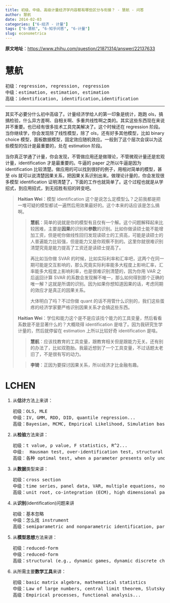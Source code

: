 ```yaml
---
title: 初级、中级、高级计量经济学内容都有哪些区分与衔接？ - 慧航 - 问答
author: 慧航
date: 2014-02-03
categories: ["6-经济 - 计量"]
tags: ["6-慧航", "6-知乎问答", "6-计量"]
slug: econometrica
---
```


**原文地址**：<https://www.zhihu.com/question/21871314/answer/22137633>

# 慧航

<pre class="left">
初级：regression, regression, regression
中级：estimation, estimation, estimation
高级：identification, identification,identification
</pre>

<!-- more -->

------------

其实不必要分什么初中高级了。计量经济学给人的第一印象是统计，跑跑 ols，搞搞检验，什么异方差啊、自相关啊、多重共线性啊之类的。其实这些东西现在来说并不重要。也已经有很多技术工具完美解决了。这个时候还在 regression 阶段。当你继续学，你会发现除了线性模型，除了 ols，还有好多其他模型，比如 binary choice 模型，面板数据模型，固定效应随机效应。一般到了这个层次会误以为这些模型的估计是最重要的，处在 estimation 阶段。

当你真正学通了计量，你会发现，不管做应用还是做理论，不管微观计量还是宏观计量，identification 才是最重要的。牛逼的 paper 之所以牛逼是因为 identification  比较清楚。做应用的可以找到很好的例子，用相对简单的模型，甚至 ols 就可以说清楚因果关系，把因果关系识别出来。做理论计量的，你会发现很多模型 identification 证明清楚了，下面的工作也就简单了。这个过程也就是从学招式，到应用招式，到无招胜有招的转变吧。

<blockquote class="gray">
**Haitian Wei**：模型 identification 这个是说怎么定模型么？之前我都是把一堆可疑的模型都试一遍然后用效果最好的。这个本来的话应该是怎么搞啊。

<blockquote class="white">
**慧航**：简单的说就是你的模型有且仅有一个解。这个问题解释起来比较困难，主要是**因果**的识别和**参数**的识别。比如你做读硕士能不能增加工资，但是呢你做线性回归发现读硕士的工资高，可能是读硕士的人普遍能力比较强，但是能力又是你观察不到的。这里你就很难识别清楚究竟是能力提高了工资还是读硕士提高了。

再比如当你做 SVAR 的时候，比如实际利率和汇率吧，这两个在同一期可能是交互影响的，那么究竟实际利率能多大程度上影响汇率，汇率能多大程度上影响利率，也是很难识别清楚的，因为你用 VAR 之后返回计算 SVAR 的系数会发现解不唯一，那么如何得到那个正确的唯一解？这就是所谓的识别。因为如果你想知道因果的话，考虑同期的效应才是真正的因果关系。

大体明白了吗？不过你做 quant 的话不用管什么识别的，我们这些蛋疼的经济学家要严格识别因果关系才会搞这些东西。

</blockquote>

**Haitian Wei**：学位和能力这个是不是应该找个能力的工具变量，然后看看系数是不是显著什么的？大概晓得 identification 是啥了。因为我研究生学计量的，然后就停留在 estimation 上所以比较好奇 identification 是啥。

<blockquote class="white">
**慧航**：应该找教育的工具变量，跟教育相关但是跟能力无关。还有别的办法了，比如双胞胎。我最近想到了一个工具变量，不过话题太老旧了，不是很有写的动力。

</blockquote>

<blockquote class="white">
**李锜**：正因为要探讨因果关系，所以经济才比金融有趣。

</blockquote>

</blockquote>

# LCHEN

1. 从**估计**方法上来讲：
<pre class="left">
初级：OLS, MLE
中级：IV, GMM, RDD, DID, quantile regression...
高级：Bayesian, MCMC, Empirical Likelihood, Simulation based estimators, semiparametric and nonparametric, semi-nonparametric...
</pre>

2. 从**检验**方法来讲：
<pre class="left">
初级：t value, p value, F statistics, R^2...
中级:  Hausman test, over-identification test, structural break...
高级：各种 optimal test, when a parameter presents only under the alternative, bootstrap, subsampling, exact test,
</pre>

3. 从**数据**类型来讲：
<pre class="left">
初级：cross section
中级：time series, panel data, VAR, multiple equations, nonlinear models
高级：unit root, co-integration (ECM), high dimensional panel data, high frequency, continuous time, spatial...
</pre>

4. 从**识别**(identification)问题来讲
<pre class="left">
初级：基本忽略
中级：怎么找 instrument
高级：semiparametric and nonparametric identification, partial identification, weak identification..
</pre>

5. 从**模型思想**方法来讲：
<pre class="left">
初级：reduced-form
中级：reduced-form
高级：structural (e.g., dynamic games, dynamic discrete choice, DSGE)...
</pre>

6. 从所需主要**数学工具**来讲：
<pre class="left">
初级：basic matrix algebra, mathematical statistics
中级：Law of large numbers, central limit theorem, Slutsky's theorem...
高级：Empirical processes, functional analysis...
</pre>